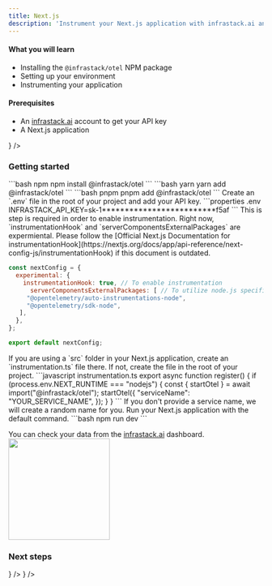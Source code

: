 ```yaml
---
title: Next.js
description: 'Instrument your Next.js application with infrastack.ai and OpenTelemetry'
---
```



#### What you will learn
- Installing the `@infrastack/otel` NPM package
- Setting up your environment
- Instrumenting your application

#### Prerequisites
- An [infrastack.ai](https://app.infrastack.ai) account to get your API key
- A Next.js application

<CardGroup cols={1}>
  <Card title="Follow the example project on GitHub" href="https://github.com/infrastackai/infrastack/tree/main/examples/nextjs"
  icon={<GithubIcon />}
  />
</CardGroup>

### Getting started

<Steps>

  <Step title="Install the NPM package">
  <CodeGroup>
  ```bash npm
  npm install @infrastack/otel
  ```
  ```bash yarn
  yarn add @infrastack/otel
  ```
  ```bash pnpm
  pnpm add @infrastack/otel
  ```
  </CodeGroup>
  </Step>

 
  <Step title="Prepare your environment">
  Create an `.env` file in the root of your project and add your API key.
  ```properties .env
  INFRASTACK_API_KEY=sk-1*************************f5af
  ```
  </Step>
  
  <Step title="Configure your Next.js application">
  This is step is required in order to enable instrumentation. Right now, `instrumentationHook` and `serverComponentsExternalPackages` are expermiental. Please follow the [Official Next.js Documentation for instrumentationHook](https://nextjs.org/docs/app/api-reference/next-config-js/instrumentationHook) if this document is outdated.

```javascript next.config.mjs
const nextConfig = {
  experimental: {
    instrumentationHook: true, // To enable instrumentation
      serverComponentsExternalPackages: [ // To utilize node.js specific features in a next.js environment
     "@opentelemetry/auto-instrumentations-node",
     "@opentelemetry/sdk-node",
   ],
  },
};

export default nextConfig;
```
  </Step> 

  <Step title="Create instrumentation.ts">
    <Info>If you are using a `src` folder in your Next.js application, create an `instrumentation.ts` file there. If not, create the file in the root of your project.</Info>
      ```javascript instrumentation.ts
      export async function register() {
        if (process.env.NEXT_RUNTIME === "nodejs") {
          const { startOtel } = await import("@infrastack/otel");
    startOtel({
            "serviceName": "YOUR_SERVICE_NAME",
          });
        }
      }
      ```
      <Info>If you don't provide a service name, we will create a random name for you.</Info>

  </Step>

  <Step title="Run your application">
    Run your Next.js application with the default command.
    ```bash
    npm run dev
    ```

  <Tip>You can check your data from the [infrastack.ai](https://app.infrastack.ai) dashboard.</Tip>
  <img height="200" src="/images/dashboard.png" />

  </Step>

</Steps>

### Next steps
<CardGroup cols={2}>
  <Card title="Javascript SDK Reference" href="/integrations/javascript" 
  icon={<JsIcon />}
  />
  <Card title="Explore the Next.js example project" href="https://github.com/infrastackai/infrastack/tree/main/examples/nextjs"
  icon={<GithubIcon />}
  />
</CardGroup>


